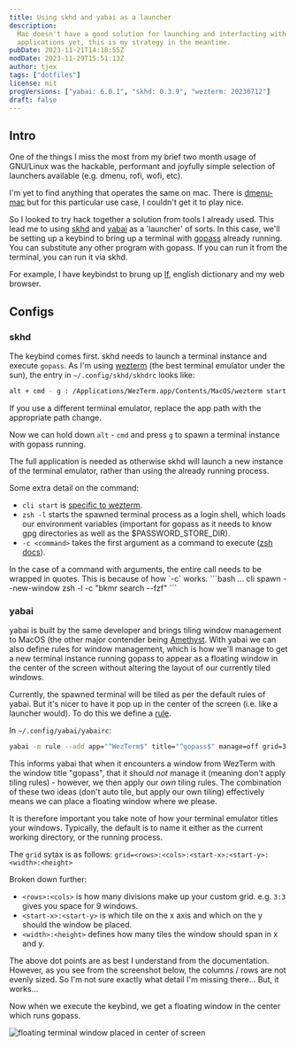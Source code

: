 ```yaml
---
title: Using skhd and yabai as a launcher
description:
  Mac doesn't have a good solution for launching and interfacting with terminal
  applications yet, this is my strategy in the meantime.
pubDate: 2023-11-21T14:18:55Z
modDate: 2023-11-29T15:51:13Z
author: tjex
tags: ["dotfiles"]
license: mit
progVersions: ["yabai: 6.0.1", "skhd: 0.3.9", "wezterm: 20230712"]
draft: false
---
```



## Intro

One of the things I miss the most from my brief two month usage of GNU/Linux was
the hackable, performant and joyfully simple selection of launchers available
(e.g. dmenu, rofi, wofi, etc).

I'm yet to find anything that operates the same on mac. There is
[dmenu-mac](https://github.com/oNaiPs/dmenu-mac) but for this particular use
case, I couldn't get it to play nice.

So I looked to try hack together a solution from tools I already used. This lead
me to using [skhd](https://github.com/koekeishiya/skhd) and
[yabai](https://github.com/koekeishiya/yabai) as a 'launcher' of sorts. In this
case, we'll be setting up a keybind to bring up a terminal with
[gopass](https://github.com/gopasspw/gopass) already running. You can substitute
any other program with gopass. If you can run it from the terminal, you can run
it via skhd.

For example, I have keybindst to brung up [lf](https://github.com/gokcehan/lf),
english dictionary and my web browser.

## Configs

### skhd

The keybind comes first. skhd needs to launch a terminal instance and execute
`gopass`. As I'm using [wezterm](https://wezfurlong.org/wezterm/) (the best
terminal emulator under the sun), the entry in `~/.config/skhd/skhdrc` looks
like:

```bash
alt + cmd - g : /Applications/WezTerm.app/Contents/MacOS/wezterm start zsh -l -c gopass
```

<Callout type="note">
  If you use a different terminal emulator, replace the app path with the
  appropriate path change.
</Callout>

Now we can hold down `alt` - `cmd` and press `g` to spawn a terminal instance
with gopass running.

The full application is needed as otherwise skhd will launch a new instance of
the terminal emulator, rather than using the already running process.

Some extra detail on the command:

- `cli start` is
  [specific to wezterm](https://wezfurlong.org/wezterm/cli/start.html?h=start).
- `zsh -l` starts the spawned terminal process as a login shell, which loads our
  environment variables (important for gopass as it needs to know gpg
  directories as well as the $PASSWORD_STORE_DIR).
- `-c <command>` takes the first argument as a command to execute
  ([zsh docs](https://zsh.sourceforge.io/Doc/Release/Invocation.html#Invocation)).

<Callout type="note">
  In the case of a command with arguments, the entire call needs to be wrapped
  in quotes. This is because of how `-c` works. ```bash ... cli spawn
  --new-window zsh -l -c "bkmr search --fzf" ```
</Callout>

### yabai

yabai is built by the same developer and brings tiling window management to
MacOS (the other major contender being
[Amethyst](https://github.com/ianyh/Amethyst). With yabai we can also define
rules for window management, which is how we'll manage to get a new terminal
instance running gopass to appear as a floating window in the center of the
screen without altering the layout of our currently tiled windows.

Currently, the spawned terminal will be tiled as per the default rules of yabai.
But it's nicer to have it pop up in the center of the screen (i.e. like a
launcher would). To do this we define a
[rule](https://github.com/koekeishiya/yabai/blob/master/doc/yabai.asciidoc#rule).

In `~/.config/yabai/yabairc`:

```bash
yabai -m rule --add app="^WezTerm$" title="^gopass$" manage=off grid=3:3:1:1:1:1

```

This informs yabai that when it encounters a window from WezTerm with the window
title "gopass", that it should _not_ manage it (meaning don't apply tiling
rules) - however, we then apply our _own_ tiling rules. The combination of these
two ideas (don't auto tile, but apply our own tiling) effectively means we can
place a floating window where we please.

It is therefore important you take note of how your terminal emulator titles
your windows. Typically, the default is to name it either as the current working
directory, or the running process.

The `grid` sytax is as follows:
`grid=<rows>:<cols>:<start-x>:<start-y>:<width>:<height>`

Broken down further:

- `<rows>:<cols>` is how many divisions make up your custom grid. e.g. `3:3`
  gives you space for 9 windows.
- `<start-x>:<start-y>` is which tile on the x axis and which on the y should
  the window be placed.
- `<width>:<height>` defines how many tiles the window should span in x and y.

<Callout type="note">
  The above dot points are as best I understand from the documentation. However,
  as you see from the screenshot below, the columns / rows are not evenly sized.
  So I'm not sure exactly what detail I'm missing there... But, it works...
</Callout>

Now when we execute the keybind, we get a floating window in the center which
runs gopass.

<p>
  <Image
    src={center_float}
    alt="floating terminal window placed in center of screen"
  />
</p>
